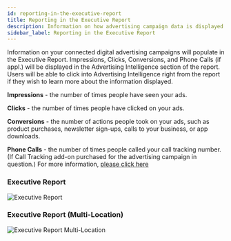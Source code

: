 ```yaml
---
id: reporting-in-the-executive-report
title: Reporting in the Executive Report
description: Information on how advertising campaign data is displayed in the Executive Report
sidebar_label: Reporting in the Executive Report
---
```


Information on your connected digital advertising campaigns will populate in the Executive Report. Impressions, Clicks, Conversions, and Phone Calls (if appl.) will be displayed in the Advertising Intelligence section of the report. Users will be able to click into Advertising Intelligence right from the report if they wish to learn more about the information displayed.

**Impressions** - the number of times people have seen your ads.

**Clicks** - the number of times people have clicked on your ads.

**Conversions** - the number of actions people took on your ads, such as product purchases, newsletter sign-ups, calls to your business, or app downloads.

**Phone Calls** - the number of times people called your call tracking number. (If Call Tracking add-on purchased for the advertising campaign in question.) For more information, [please click here](../faqs/connect-call-tracking)

### **Executive Report**

![Executive Report](./img/executive-report.png)

### **Executive Report (Multi-Location)**

![Executive Report Multi-Location](./img/executive-report-multi-location.png)
